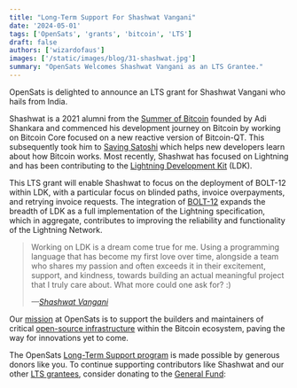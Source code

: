 ```yaml
---
title: "Long-Term Support For Shashwat Vangani"
date: '2024-05-01'
tags: ['OpenSats', 'grants', 'bitcoin', 'LTS']
draft: false
authors: ['wizardofaus']
images: ['/static/images/blog/31-shashwat.jpg']
summary: "OpenSats Welcomes Shashwat Vangani as an LTS Grantee."
---
```


OpenSats is delighted to announce an LTS grant for Shashwat Vangani who hails
from India.

Shashwat is a 2021 alumni from the [Summer of
Bitcoin](https://www.summerofbitcoin.org/) founded by Adi Shankara and commenced
his development journey on Bitcoin by working on Bitcoin Core focused on a new
reactive version of Bitcoin-QT. This subsequently took him to [Saving
Satoshi](https://savingsatoshi.com/) which helps new developers learn about how
Bitcoin works. Most recently, Shashwat has focused on Lightning and has been
contributing to the [Lightning Development Kit](https://lightningdevkit.org/)
(LDK).

This LTS grant will enable Shashwat to focus on the deployment of BOLT-12 within
LDK, with a particular focus on blinded paths, invoice overpayments, and
retrying invoice requests. The integration of [BOLT-12](https://bolt12.org/)
expands the breadth of LDK as a full implementation of the Lightning
specification, which in aggregate, contributes to improving the reliability and
functionality of the Lightning Network.

> Working on LDK is a dream come true for me. Using a programming language that
> has become my first love over time, alongside a team who shares my passion and
> often exceeds it in their excitement, support, and kindness, towards building an
> actual meaningful project that I truly care about. What more could one ask for?
> :)
>
><cite>—[Shashwat Vangani]</cite>

Our [mission](/mission) at OpenSats is to support the builders and maintainers
of critical [open-source
infrastructure](/blog/bitcoin-infrastructure-this-decade) within the Bitcoin
ecosystem, paving the way for innovations yet to come.

The OpenSats [Long-Term Support
program](/blog/announcing-lts-grant-program-to-support-bitcoin-core-contributors)
is made possible by generous donors like you. To continue supporting
contributors like Shashwat and our other [LTS
grantees](/tags/lts), consider donating to the [General
Fund](/projects/general_fund):

<center>
    <DonateToGeneralFundButton/>
</center>

[Shashwat Vangani]: https://njump.me/npub162xlahswzvrqt70l9aj5s42zgcr9dg7v3etwutw82dsfqs8fywsswrryrm
